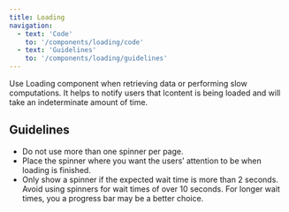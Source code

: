 ```yaml
---
title: Loading
navigation:
  - text: 'Code'
    to: '/components/loading/code'
  - text: 'Guidelines'
    to: '/components/loading/guidelines'
---
```



<Text lede>Use Loading component when retrieving data or performing slow computations. It helps to notify users that lcontent is being loaded and will take an indeterminate amount of time.</Text>

## Guidelines
- Do not use more than one spinner per page.
- Place the spinner where you want the users’ attention to be when loading is finished.
- Only show a spinner if the expected wait time is more than 2 seconds. Avoid using spinners for wait times of over 10 seconds. For longer wait times, you a progress bar may be a better choice.
